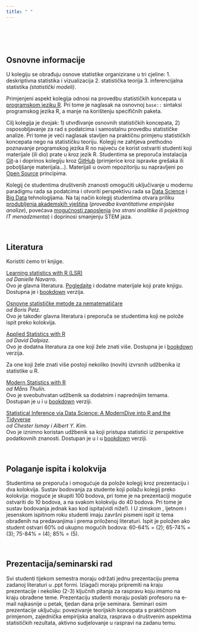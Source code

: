 ```yaml
---
title: " "
---
```





<br>
<br>
<br>


## Osnovne informacije

U kolegiju se obrađuju osnove statistike organizirane u tri cjeline:
1. deskriptivna statistika i vizualizacija
2. statistička teorija
3. inferencijalna statistika *(statistički modeli)*.

Primjenjeni aspekt kolegija odnosi na provedbu statističkih koncepata u [programskom jeziku R](https://www.r-project.org/). Pri tome je naglasak na osnovnoj `base::` sintaksi programskog jezika R, a manje na korištenju specifičnih paketa.  


Cilj kolegija je dvojak: 1) utvrđivanje osnovnih statističkih koncepata, 2) osposobljavanje za rad s podatcima i samostalnu provedbu statističke analize. Pri tome je veći naglasak stavljen na praktičnu primjenu statističkih koncepata nego na statističku teoriju. Kolegij ne zahtjeva prethodno poznavanje programskog jezika R no najveću će korist ostvariti studenti koji materijale (ili dio) prate u kroz jezik R. Studentima se preporuča instalacija [Git](https://git-scm.com/)-a i doprinos kolegiju kroz [GitHub](https://github.com/) (primjerice kroz ispravke grešaka ili poboljšanje materijala...). Materijali u ovom repozitoriju su napravljeni po [Open Source](https://opensource.org/) principima.


Kolegij će studentima društvenih znanosti omogućiti uključivanje u modernu paradigmu rada sa podatcima i otvoriti perspektivu rada sa [Data Science](https://www.edureka.co/blog/what-is-data-science/) i [Big Data](https://www.oracle.com/big-data/what-is-big-data.html) tehnologijama. Na taj način kolegij studentima otvara priliku [produbljenja akademskih vještina](https://www.thebritishacademy.ac.uk/documents/206/Society-Counts-Quantitative-Skills-in-the-Social-Sciences-Humanities-Position-_3xJi9mM.pdf) (*provedba kvantitativne empirijske analize*), povećava [mogućnosti zaposlenja](https://studyonline.unsw.edu.au/blog/data-science-degree-jobs) (*na strani analitike ili pojektnog IT menadzmenta*) i doprinosi smanjenju STEM jaza. 

<br>

## Literatura

Koristiti ćemo tri knjige.

<a href="https://www.fon.hum.uva.nl/paul/lot2015/Navarro2014.pdf">Learning statistics with R (LSR)</a>
<br><i>od Danielle Navarro.</i> 
<br>Ovo je glavna literatura. <a href = "https://learningstatisticswithr.com/">Pogledajte</a> i dodatne materijale koji prate knjigu. Dostupna je i <a href="https://learningstatisticswithr.com/book/">bookdown</a> verzija.


<a href="https://www.superknjizara.hr/?page=knjiga&id_knjiga=90301">Osnovne statističke metode za nematematičare</a>
<br><i>od Boris Petz.</i> 
<br>Ovo je također glavna literatura i preporuča se studentima koji ne polože ispit preko kolokvija.


<a href="http://daviddalpiaz.github.io/appliedstats/applied_statistics.pdf">Applied Statistics with R</a>
<br><i>od David Dalpiaz.</i> 
<br>Ovo je dodatna literatura za one koji žele znati više. Dostupna je i <a href="http://daviddalpiaz.github.io/appliedstats/">bookdown</a> verzija.

Za one koji žele znati više postoji nekoliko (novih) izvrsnih udžbenika iz statistike u R.

<a href="https://www.barnesandnoble.com/w/modern-statistics-with-r-m-ns-thulin/1139979246">Modern Statistics with R</a>
<br><i>od Måns Thulin.</i> 
<br>Ovo je sveobuhvatan udžbenik sa dodatnim i naprednijim temama. Dostupan je u i u <a href="http://modernstatisticswithr.com/">bookdown</a> verziji.

<a href="https://www.routledge.com/Statistical-Inference-via-Data-Science-A-ModernDive-into-R-and-the-Tidyverse/Ismay-Kim/p/book/9780367409821">Statistical Inference via Data Science: A ModernDive into R and the Tidyverse</a>
<br><i>od Chester Ismay i Albert Y. Kim.</i> 
<br>Ovo je iznimno koristan udžbenik sa koji pristupa statistici iz perspektive podatkovnih znanosti. Dostupan je u i u <a href="https://moderndive.com/index.html">bookdown</a> verziji.

<br>



## Polaganje ispita i kolokvija

Studentima se preporuča i omogućuje da polože kolegij kroz prezentaciju i dva kolokvija. Sustav bodovanja za studente koji polažu kolegij preko kolokvija: moguće je skupiti 100 bodova, pri tome je na prezentaciji moguće ostvariti do 10 bodova, a na svakom kolokviju do 40 bodova. Pri tome je sustav bodovanja jednak kao kod ispita(vidi niže!). I U zimskom , ljetnom i jesenskom ispitnom roku studenti imaju završni pismeni ispit iz tema obrađenih na predavanjima i prema priloženoj literaturi. Ispit je položen ako student ostvari 60% od ukupno mogućih
bodova: 60-64% = (2); 65-74% = (3); 75-84% = (4); 85% = (5).

<br>

## Prezentacija/seminarski rad

Svi studenti tijekom semestra moraju održati jednu prezentaciju prema zadanoj literaturi u .ppt formi. Izlagači moraju pripremiti na kraju prezentacije i nekoliko (2-3) ključnih pitanja za raspravu koju imamo na kraju obrađene teme. Prezentaciju studenti moraju poslati profesoru na e-mail najkasnije u petak, tjedan dana prije seminara. Seminari osim prezentacije uključuju: povezivanje teorijskih koncepata s praktičnom primjenom, zajednička empirijska analiza, rasprava o društvenim aspektima statističkih rezultata, aktivno sudjelovanje u raspravi na zadanu temu.














